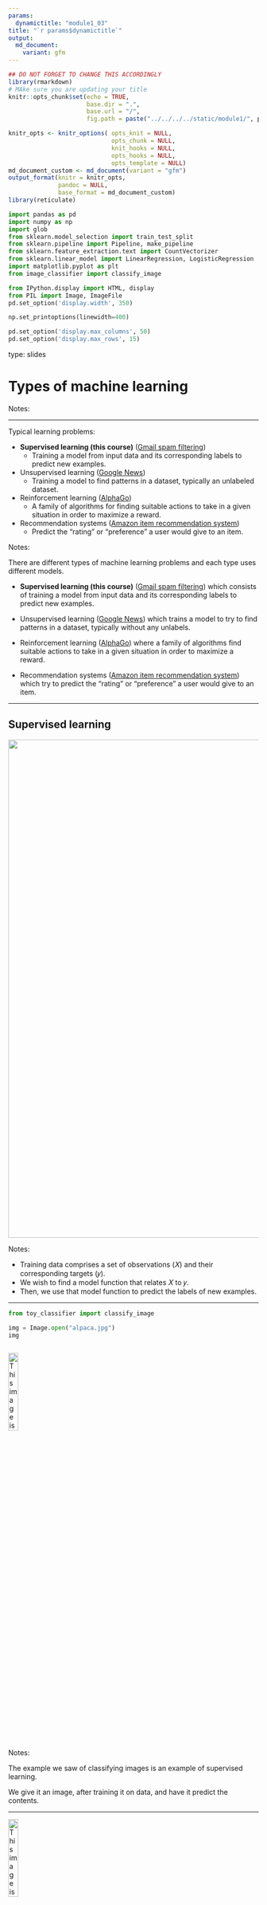 ```yaml
---
params:
  dynamictitle: "module1_03"
title: "`r params$dynamictitle`"
output: 
  md_document:
    variant: gfm
---
```



```r
## DO NOT FORGET TO CHANGE THIS ACCORDINGLY 
library(rmarkdown)
# MAke sure you are updating your title 
knitr::opts_chunk$set(echo = TRUE,
                      base.dir = ".", 
                      base.url = "/",
                      fig.path = paste("../../../../static/module1/", params$dynamictitle,"/", sep = ""))

knitr_opts <- knitr_options( opts_knit = NULL,
                             opts_chunk = NULL,
                             knit_hooks = NULL,
                             opts_hooks = NULL,
                             opts_template = NULL)
md_document_custom <- md_document(variant = "gfm")
output_format(knitr = knitr_opts,
              pandoc = NULL,
              base_format = md_document_custom)
library(reticulate)

```


```python
import pandas as pd
import numpy as np
import glob
from sklearn.model_selection import train_test_split
from sklearn.pipeline import Pipeline, make_pipeline
from sklearn.feature_extraction.text import CountVectorizer
from sklearn.linear_model import LinearRegression, LogisticRegression
import matplotlib.pyplot as plt
from image_classifier import classify_image

from IPython.display import HTML, display
from PIL import Image, ImageFile
pd.set_option('display.width', 350)

np.set_printoptions(linewidth=400)

pd.set_option('display.max_columns', 50)
pd.set_option('display.max_rows', 15)

```


type: slides

# Types of machine learning

Notes: <br>

---

Typical learning problems:  

- **Supervised learning (this course)** (<a href="https://support.google.com/a/answer/2368132?hl=en" target="_blank">Gmail spam filtering</a>)
    - Training a model from input data and its corresponding labels to predict new examples.     
- Unsupervised learning (<a href="https://news.google.com/" target="_blank">Google News</a>)
    - Training a model to find patterns in a dataset, typically an unlabeled dataset.
- Reinforcement learning (<a href="https://deepmind.com/research/case-studies/alphago-the-story-so-far" target="_blank">AlphaGo</a>)
    - A family of algorithms for finding suitable actions to take in a given situation in order to maximize a reward. 
- Recommendation systems (<a href="https://www.cs.umd.edu/~samir/498/Amazon-Recommendations.pdf" target="_blank">Amazon item recommendation system</a>)
    - Predict the "rating" or "preference" a user would give to an item.    

Notes: 

There are different types of machine learning problems and each type uses different models. 

- **Supervised learning (this course)** (<a href="https://support.google.com/a/answer/2368132?hl=en" target="_blank">Gmail spam filtering</a>) which consists of training a model from input data and its corresponding labels to predict new examples.  

- Unsupervised learning (<a href="https://news.google.com/" target="_blank">Google News</a>) which trains a model to try to find patterns in a dataset, typically without any unlabels.

- Reinforcement learning (<a href="https://deepmind.com/research/case-studies/alphago-the-story-so-far" target="_blank">AlphaGo</a>) where a family of algorithms find suitable actions to take in a given situation in order to maximize a reward. 

- Recommendation systems (<a href="https://www.cs.umd.edu/~samir/498/Amazon-Recommendations.pdf" target="_blank">Amazon item recommendation system</a>) which try to predict the "rating" or "preference" a user would give to an item.    

---

## Supervised learning

<center>
<img src="/module1/sup-learning.png" height="1000" width="1000"> 
</center>

Notes: 

- Training data comprises a set of observations (𝑋) and their corresponding targets (𝑦). 
- We wish to find a model function that relates 𝑋 to 𝑦.
- Then, we use that model function to predict the labels of new examples. 

---




```python
from toy_classifier import classify_image

img = Image.open("alpaca.jpg")
img
```

```out

```
<img src="/module1/alpaca.jpg" alt="This image is in /static" width="20%">


Notes: 

The example we saw of classifying images is an example of supervised learning. 

We give it an image, after training it on data, and have it predict the contents. 


---

<img src="/module1/alpaca.jpg" alt="This image is in /static" width="20%">

```python
classify_image(img, 3)
```

Notes: Here, our model is predicting that the animal in the image is a `llama` with 72% probability. 

---

## Unsupervised learning


<center>
<img src="/module1/unsup-learning.png" alt="" height="900" width="900"> 
</center> 

Notes: 

In unsupervised learning, we have training data consisting of observations (𝑋) without any corresponding targets.

Unsupervised learning could be used to group similar things together in 𝑋. 

In unsupervised learning, We have data, but no associated response. 

We will not be covering unsupervised learning in this course and instead, put our main focus on supervised.


---

## Machine Learning Libraries

<br>

### <a href="https://scikit-learn.org/stable/index.html" target="_blank">scikit-learn</a>

<center>
<img src="/module1/sk-learn.png" alt="" height="900" width="900"> 
</center> 


Notes: 

There are several machine learning libraries available to use but for this course, we will be using the `sklearn` library, which is a popular (41.6k stars on Github) Machine Learning library for Python.

---

## What we know so far...

- Machine learning is a different paradigm for problem-solving.    
    - It lets you solve problems that seem "untractable" or “unprogrammable".
    - It reduces the time you spend programming and helps customize and scale your products.  
    
- Machine learning can help either reduce the time humans spend on problem solving or help obtain better results.

- In supervised learning, we are given a set of observations (𝑋) and their corresponding targets 𝑦 and we wish to find a model function that relates 𝑋 to 𝑦.
- In unsupervised learning, we are given a set of observations (𝑋) and we wish to group similar things together in 𝑋. 

Notes: 

Here is what we know so far. 

---

# Let’s apply what we learned!

Notes: <br>